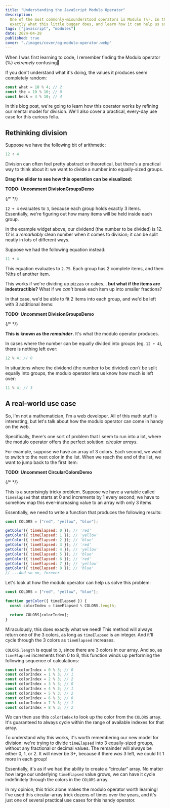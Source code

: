 ```yaml
---
title: "Understanding the JavaScript Modulo Operator"
description:
  One of the most commonly-misunderstood operators is Modulo (%). In this tutorial, we'll unpack
  exactly what this little bugger does, and learn how it can help us solve practical problems
tags: ["javascript", "modules"]
date: 2024-04-28
published: true
cover: "./images/cover/og-modulo-operator.webp"
---
```


When I was first learning to code, I remember finding the Modulo operator (%) _extremely_
confusing😬

If you don't understand what it's doing, the values it produces seem completely random:

```js
const what = 10 % 4; // 2
const the = 10 % 10; // 0
const heck = 4 % 10; // 4
```

In this blog post, we're going to learn how this operator works by refining our mental model for
division. We'll also cover a practical, every-day use case for this curious fella.

## Rethinking division

Suppose we have the following bit of arithmetic:

```js
12 ÷ 4
```

Division can often feel pretty abstract or theoretical, but there's a practical way to think about
it: we want to divide a number into equally-sized groups.

**Drag the slider to see how this operation can be visualized:**

**TODO: Uncomment DivisionGroupsDemo**

{/* <DivisionGroupsDemo /> */}

`12 ÷ 4` evaluates to `3`, because each group holds exactly 3 items. Essentially, we're figuring out
how many items will be held inside each group.

In the example widget above, our dividend (the number to be divided) is 12. 12 is a _remarkably_
clean number when it comes to division; it can be split neatly in lots of different ways.

Suppose we had the following equation instead:

```js
11 ÷ 4
```

This equation evaluates to `2.75`. Each group has 2 complete items, and then ¾ths of another item.

This works if we're dividing up pizzas or cakes… **but what if the items are indestructible?** What
if we _can't_ break each item up into smaller fractions?

In that case, we'd be able to fit 2 items into each group, and we'd be left with 3 additional items:

**TODO: Uncomment DivisionGroupsDemo**

{/* <DivisionGroupsDemo includeRemainderArea={true} numOfItems={11} initialNumOfGroups={4} /> */}

**This is known as the _remainder_.** It's what the modulo operator produces.

In cases where the number can be equally divided into groups (eg. `12 ÷ 4`), there is nothing left
over:

```js
12 % 4; // 0
```

In situations where the dividend (the number to be divided) _can't_ be split equally into groups,
the modulo operator lets us know how much is left over:

```js
11 % 4; // 3
```

## A real-world use case

So, I'm not a mathematician, I'm a web developer. All of this math stuff is interesting, but let's
talk about how the modulo operator can come in handy on the web.

Specifically, there's one sort of problem that I seem to run into a lot, where the modulo operator
offers the perfect solution: _circular arrays._

For example, suppose we have an array of 3 colors. Each second, we want to switch to the next color
in the list. When we reach the end of the list, we want to jump back to the first item:

**TODO: Uncomment CircularColorsDemo**

{/* <CircularColorsDemo /> */}

This is a surprisingly tricky problem. Suppose we have a variable called `timeElapsed` that starts
at 0 and increments by 1 every second; we have to somehow map this ever-increasing value to an array
with only 3 items.

Essentially, we need to write a function that produces the following results:

```js
const COLORS = ["red", "yellow", "blue"];

getColor({ timeElapsed: 0 }); // 'red'
getColor({ timeElapsed: 1 }); // 'yellow'
getColor({ timeElapsed: 2 }); // 'blue'
getColor({ timeElapsed: 3 }); // 'red'
getColor({ timeElapsed: 4 }); // 'yellow'
getColor({ timeElapsed: 5 }); // 'blue'
getColor({ timeElapsed: 6 }); // 'red'
getColor({ timeElapsed: 7 }); // 'yellow'
getColor({ timeElapsed: 8 }); // 'blue'
// ...And so on, forever
```

Let's look at how the modulo operator can help us solve this problem:

```js
const COLORS = ["red", "yellow", "blue"];

function getColor({ timeElapsed }) {
  const colorIndex = timeElapsed % COLORS.length;

  return COLORS[colorIndex];
}
```

Miraculously, this does exactly what we need! This method will always return one of the 3 colors, as
long as `timeElapsed` is an integer. And it'll cycle through the 3 colors as `timeElapsed`
increases.

`COLORS.length` is equal to `3`, since there are 3 colors in our array. And so, as `timeElapsed`
increments from 0 to 8, this function winds up performing the following sequence of calculations:

```js
const colorIndex = 0 % 3; // 0
const colorIndex = 1 % 3; // 1
const colorIndex = 2 % 3; // 2
const colorIndex = 3 % 3; // 0
const colorIndex = 4 % 3; // 1
const colorIndex = 5 % 3; // 2
const colorIndex = 6 % 3; // 0
const colorIndex = 7 % 3; // 1
const colorIndex = 8 % 3; // 2
```

We can then use this `colorIndex` to look up the color from the `COLORS` array. It's guaranteed to
always cycle within the range of available indexes for that array.

To understand why this works, it's worth remembering our new model for division: we're trying to
divide `timeElapsed` into 3 equally-sized groups, without any fractional or decimal values. The
remainder will always be either 0, 1, or 2. It will never be 3+, because if there _was_ 3 left, we
could fit 1 more in each group!

Essentially, it's as if we had the ability to create a “circular” array. No matter how large our
underlying `timeElapsed` value grows, we can have it cycle indefinitely through the colors in the
`COLORS` array.

In my opinion, this trick alone makes the modulo operator worth learning! I've used this
circular-array trick dozens of times over the years, and it's just one of several practical use
cases for this handy operator.
